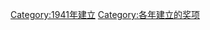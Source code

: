 {{cat topic in year| topic=建立的奖项|year=1941}}
[[Category:1941年建立|Category:1941年建立]]
[[Category:各年建立的奖项|Category:各年建立的奖项]]